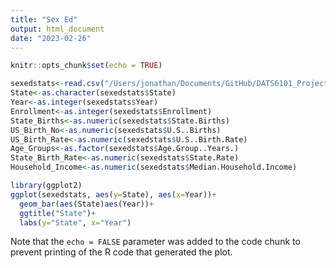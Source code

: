 ```yaml
---
title: "Sex Ed"
output: html_document
date: "2023-02-26"
---
```


```r
knitr::opts_chunk$set(echo = TRUE)
```


```r
sexedstats<-read.csv("/Users/jonathan/Documents/GitHub/DATS6101_Project-1/Tables/Project1_data_clean.csv")
State<-as.character(sexedstats$State)
Year<-as.integer(sexedstats$Year)
Enrollment<-as.integer(sexedstats$Enrollment)
State_Births<-as.numeric(sexedstats$State.Births)
US_Birth_No<-as.numeric(sexedstats$U.S..Births)
US_Birth_Rate<-as.numeric(sexedstats$U.S..Birth.Rate)
Age_Groups<-as.factor(sexedstats$Age.Group..Years.)
State_Birth_Rate<-as.numeric(sexedstats$State.Rate)
Household_Income<-as.numeric(sexedstats$Median.Household.Income)
```

```r
library(ggplot2)
ggplot(sexedstats, aes(y=State), aes(x=Year))+
  geom_bar(aes(State)aes(Year))+
  ggtitle("State")+
  labs(y="State", x="Year")
```

Note that the `echo = FALSE` parameter was added to the code chunk to prevent printing of the R code that generated the plot.
